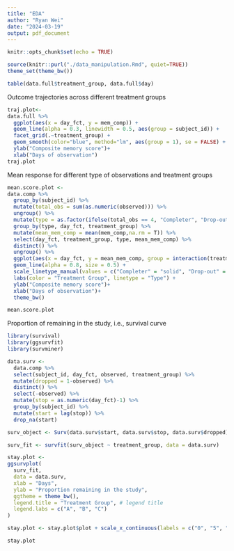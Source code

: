```yaml
---
title: "EDA"
author: "Ryan Wei"
date: "2024-03-19"
output: pdf_document
---
```


```r
knitr::opts_chunk$set(echo = TRUE)
```

```r
source(knitr::purl("./data_manipulation.Rmd", quiet=TRUE))
theme_set(theme_bw())
```


```r
table(data.full$treatment_group, data.full$day)
```

Outcome trajectories across different treatment groups
```r
traj.plot<-
data.full %>% 
  ggplot(aes(x = day_fct, y = mem_comp)) +
  geom_line(alpha = 0.3, linewidth = 0.5, aes(group = subject_id)) +
  facet_grid(.~treatment_group) + 
  geom_smooth(color="blue", method="lm", aes(group = 1), se = FALSE) +
  ylab("Composite memory score")+
  xlab("Days of observation")
traj.plot
```


Mean response for different type of observations and treatment groups
```r
mean.score.plot <-
data.comp %>% 
  group_by(subject_id) %>% 
  mutate(total_obs = sum(as.numeric(observed))) %>% 
  ungroup() %>% 
  mutate(type = as.factor(ifelse(total_obs == 4, "Completer", "Drop-out"))) %>% 
  group_by(type, day_fct, treatment_group) %>% 
  mutate(mean_mem_comp = mean(mem_comp,na.rm = T)) %>% 
  select(day_fct, treatment_group, type, mean_mem_comp) %>% 
  distinct() %>% 
  ungroup() %>% 
  ggplot(aes(x = day_fct, y = mean_mem_comp, group = interaction(treatment_group, type), color = treatment_group, linetype = type)) +
  geom_line(alpha = 0.8, size = 0.5) +
  scale_linetype_manual(values = c("Completer" = "solid", "Drop-out" = "dashed")) +
  labs(color = "Treatment Group", linetype = "Type") +
  ylab("Composite memory score")+
  xlab("Days of observation")+
  theme_bw()

mean.score.plot
```

Proportion of remaining in the study, i.e., survival curve
```r
library(survival)
library(ggsurvfit)
library(survminer)

data.surv <-
  data.comp %>% 
  select(subject_id, day_fct, observed, treatment_group) %>% 
  mutate(dropped = 1-observed) %>% 
  distinct() %>% 
  select(-observed) %>% 
  mutate(stop = as.numeric(day_fct)-1) %>% 
  group_by(subject_id) %>% 
  mutate(start = lag(stop)) %>% 
  drop_na(start)

surv_object <- Surv(data.surv$start, data.surv$stop, data.surv$dropped)

surv_fit <- survfit(surv_object ~ treatment_group, data = data.surv)

stay.plot <-
ggsurvplot(
  surv_fit,
  data = data.surv,
  xlab = "Days",
  ylab = "Proportion remaining in the study",
  ggtheme = theme_bw(),
  legend.title = "Treatment Group", # legend title
  legend.labs = c("A", "B", "C")
)

stay.plot <- stay.plot$plot + scale_x_continuous(labels = c("0", "5", "19", "90"))

stay.plot
```

